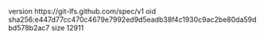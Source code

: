 version https://git-lfs.github.com/spec/v1
oid sha256:e447d77cc470c4679e7992ed9d5eadb38f4c1930c9ac2be80da59dbd578b2ac7
size 12911
